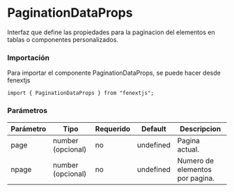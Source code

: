 # PaginationDataProps

Interfaz que define las propiedades para la paginacion del elementos en tablas o componentes personalizados.

### Importación

Para importar el componente PaginationDataProps, se puede hacer desde fenextjs

```tsx copy
import { PaginationDataProps } from "fenextjs";
```

### Parámetros

| Parámetro | Tipo              | Requerido | Default   | Descripcion                     |
| --------- | ----------------- | --------- | --------- | ------------------------------- |
| page      | number (opcional) | no        | undefined | Pagina actual.                  |
| npage     | number (opcional) | no        | undefined | Numero de elementos por pagina. |

